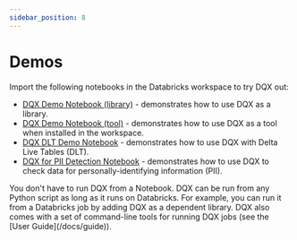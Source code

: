 ```yaml
---
sidebar_position: 8
---
```



#  Demos

Import the following notebooks in the Databricks workspace to try DQX out:
* [DQX Demo Notebook (library)](https://github.com/databrickslabs/dqx/blob/main/demos/dqx_demo_library.py) - demonstrates how to use DQX as a library.
* [DQX Demo Notebook (tool)](https://github.com/databrickslabs/dqx/blob/main/demos/dqx_demo_tool.py) - demonstrates how to use DQX as a tool when installed in the workspace.
* [DQX DLT Demo Notebook](https://github.com/databrickslabs/dqx/blob/main/demos/dqx_dlt_demo.py) - demonstrates how to use DQX with Delta Live Tables (DLT).
* [DQX for PII Detection Notebook](https://github.com/databrickslabs/dqx/blob/main/demos/dqx_demo_pii_detection.py) - demonstrates how to use DQX to check data for personally-identifying information (PII).

<Admonition type="tip" title="Execution Environment">
You don't have to run DQX from a Notebook. DQX can be run from any Python script as long as it runs on Databricks.
For example, you can run it from a Databricks job by adding DQX as a dependent library.
DQX also comes with a set of command-line tools for running DQX jobs (see the [User Guide](/docs/guide)).
</Admonition>